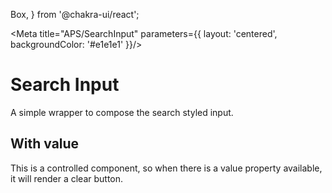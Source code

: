   Box,
} from '@chakra-ui/react';

<Meta title="APS/SearchInput" parameters={{
  layout: 'centered',
  backgroundColor: '#e1e1e1'
}}/>

# Search Input

A simple wrapper to compose the search styled input.

<Canvas>
  <Story name="Default">
    <SearchInput/>
  </Story>
</Canvas>

## With value

This is a controlled component, so when there is a value property available, it will render a clear button.

<Canvas>
  <Story name="Clear button">
    <SearchInput value="demo" />
  </Story>
</Canvas>


